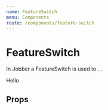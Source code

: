 ```yaml
---
name: FeatureSwitch
menu: Components
route: /components/feature-switch
---
```



# FeatureSwitch

<ComponentStatus stage="pre" responsive="no" accessible="no" />

In Jobber a FeatureSwitch is used to …

<Playground>
  <FeatureSwitch
    title="Quote follow-up"
    description="Send a notification to your client following up on an outstanding quote."
  >
    <Text>Hello</Text>
  </FeatureSwitch>
</Playground>

## Props

<Props of={FeatureSwitch} />
